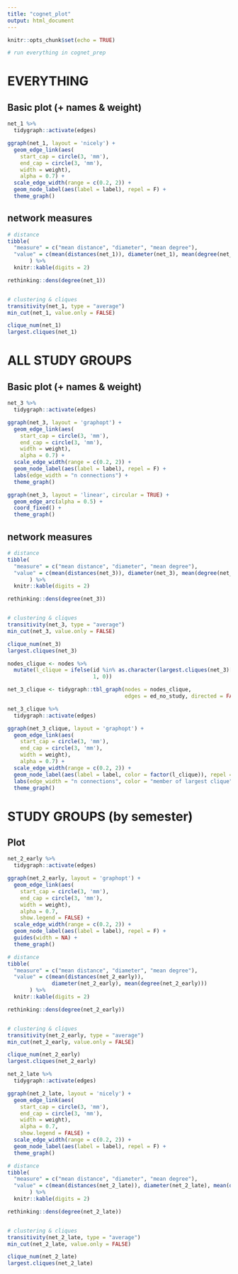 ```yaml
---
title: "cognet_plot"
output: html_document
---
```


```r
knitr::opts_chunk$set(echo = TRUE)

# run everything in cognet_prep
```

# EVERYTHING
## Basic plot (+ names & weight)
```r
net_1 %>% 
  tidygraph::activate(edges)

ggraph(net_1, layout = 'nicely') + 
  geom_edge_link(aes(
    start_cap = circle(3, 'mm'),
    end_cap = circle(3, 'mm'),
    width = weight),
    alpha = 0.7) + 
  scale_edge_width(range = c(0.2, 2)) +
  geom_node_label(aes(label = label), repel = F) +
  theme_graph()
```

## network measures
```r
# distance
tibble(
  "measure" = c("mean distance", "diameter", "mean degree"),
  "value" = c(mean(distances(net_1)), diameter(net_1), mean(degree(net_1)))
       ) %>%
  knitr::kable(digits = 2)

rethinking::dens(degree(net_1))


# clustering & cliques
transitivity(net_1, type = "average")
min_cut(net_1, value.only = FALSE)

clique_num(net_1)
largest.cliques(net_1)
```


# ALL STUDY GROUPS
## Basic plot (+ names & weight)
```r
net_3 %>% 
  tidygraph::activate(edges)

ggraph(net_3, layout = 'graphopt') + 
  geom_edge_link(aes(
    start_cap = circle(3, 'mm'),
    end_cap = circle(3, 'mm'),
    width = weight),
    alpha = 0.7) + 
  scale_edge_width(range = c(0.2, 2)) +
  geom_node_label(aes(label = label), repel = F) +
  labs(edge_width = "n connections") +
  theme_graph()

ggraph(net_3, layout = 'linear', circular = TRUE) + 
  geom_edge_arc(alpha = 0.5) + 
  coord_fixed() +
  theme_graph()
```

## network measures
```r
# distance
tibble(
  "measure" = c("mean distance", "diameter", "mean degree"),
  "value" = c(mean(distances(net_3)), diameter(net_3), mean(degree(net_3)))
       ) %>%
  knitr::kable(digits = 2)

rethinking::dens(degree(net_3))


# clustering & cliques
transitivity(net_3, type = "average")
min_cut(net_3, value.only = FALSE)

clique_num(net_3)
largest.cliques(net_3)
```

```r
nodes_clique <- nodes %>%
  mutate(l_clique = ifelse(id %in% as.character(largest.cliques(net_3)[[1]]),
                           1, 0))

net_3_clique <- tidygraph::tbl_graph(nodes = nodes_clique, 
                                     edges = ed_no_study, directed = FALSE)

net_3_clique %>% 
  tidygraph::activate(edges)

ggraph(net_3_clique, layout = 'graphopt') + 
  geom_edge_link(aes(
    start_cap = circle(3, 'mm'),
    end_cap = circle(3, 'mm'),
    width = weight),
    alpha = 0.7) + 
  scale_edge_width(range = c(0.2, 2)) +
  geom_node_label(aes(label = label, color = factor(l_clique)), repel = F) +
  labs(edge_width = "n connections", color = "member of largest clique") +
  theme_graph()

```


# STUDY GROUPS (by semester)
## Plot
```r
net_2_early %>% 
  tidygraph::activate(edges)

ggraph(net_2_early, layout = 'graphopt') + 
  geom_edge_link(aes(
    start_cap = circle(3, 'mm'),
    end_cap = circle(3, 'mm'),
    width = weight),
    alpha = 0.7,
    show.legend = FALSE) + 
  scale_edge_width(range = c(0.2, 2)) +
  geom_node_label(aes(label = label), repel = F) +
  guides(width = NA) +
  theme_graph()
```

```r
# distance
tibble(
  "measure" = c("mean distance", "diameter", "mean degree"),
  "value" = c(mean(distances(net_2_early)), 
              diameter(net_2_early), mean(degree(net_2_early)))
       ) %>%
  knitr::kable(digits = 2)

rethinking::dens(degree(net_2_early))


# clustering & cliques
transitivity(net_2_early, type = "average")
min_cut(net_2_early, value.only = FALSE)

clique_num(net_2_early)
largest.cliques(net_2_early)
```


```r
net_2_late %>% 
  tidygraph::activate(edges)

ggraph(net_2_late, layout = 'nicely') + 
  geom_edge_link(aes(
    start_cap = circle(3, 'mm'),
    end_cap = circle(3, 'mm'),
    width = weight),
    alpha = 0.7,
    show.legend = FALSE) + 
  scale_edge_width(range = c(0.2, 2)) +
  geom_node_label(aes(label = label), repel = F) +
  theme_graph()
```

```r
# distance
tibble(
  "measure" = c("mean distance", "diameter", "mean degree"),
  "value" = c(mean(distances(net_2_late)), diameter(net_2_late), mean(degree(net_2_late)))
       ) %>%
  knitr::kable(digits = 2)

rethinking::dens(degree(net_2_late))


# clustering & cliques
transitivity(net_2_late, type = "average")
min_cut(net_2_late, value.only = FALSE)

clique_num(net_2_late)
largest.cliques(net_2_late)
```


